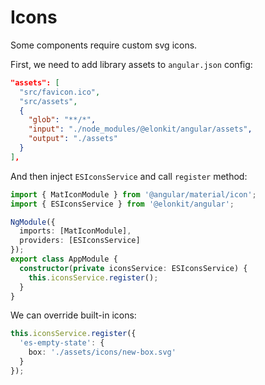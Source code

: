 
<Meta title='Guides/Icons' />

# Icons

Some components require custom svg icons.

First, we need to add library assets to `angular.json` config:

```json
"assets": [
  "src/favicon.ico",
  "src/assets",
  {
    "glob": "**/*",
    "input": "./node_modules/@elonkit/angular/assets",
    "output": "./assets"
  }
],
```

And then inject `ESIconsService` and call `register` method:

```ts
import { MatIconModule } from '@angular/material/icon';
import { ESIconsService } from '@elonkit/angular';

NgModule({
  imports: [MatIconModule],
  providers: [ESIconsService]
});
export class AppModule {
  constructor(private iconsService: ESIconsService) {
    this.iconsService.register();
  }
}
```

We can override built-in icons:

```ts
this.iconsService.register({
  'es-empty-state': {
    box: './assets/icons/new-box.svg'
  }
});
```
